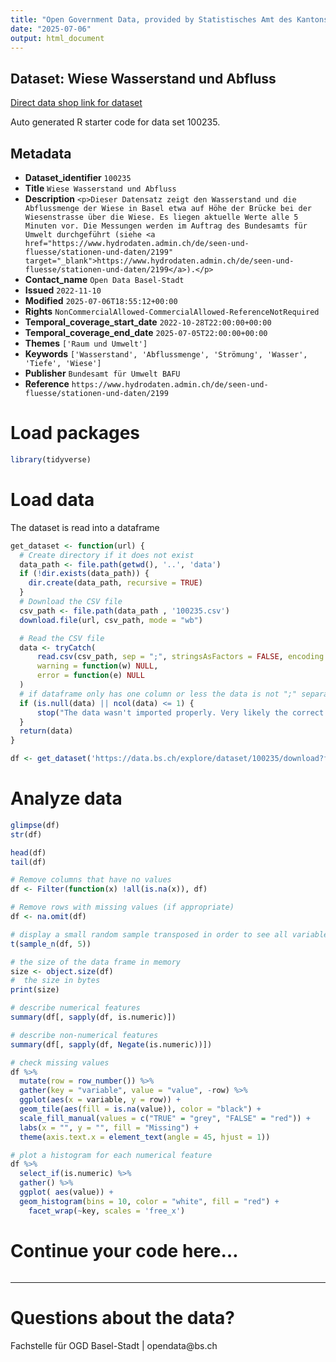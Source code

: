 ```yaml
---
title: "Open Government Data, provided by Statistisches Amt des Kantons Basel-Stadt - Fachstelle OGD"
date: "2025-07-06"
output: html_document
---
```


## Dataset: Wiese Wasserstand und Abfluss

[Direct data shop link for dataset](https://data.bs.ch/explore/dataset/100235)

Auto generated R starter code for data set 100235.

## Metadata

- **Dataset_identifier** `100235`
- **Title** `Wiese Wasserstand und Abfluss`
- **Description** `<p>Dieser Datensatz zeigt den Wasserstand und die Abflussmenge der Wiese in Basel etwa auf Höhe der Brücke bei der Wiesenstrasse über die Wiese. Es liegen aktuelle Werte alle 5 Minuten vor. Die Messungen werden im Auftrag des Bundesamts für Umwelt durchgeführt (siehe <a href="https://www.hydrodaten.admin.ch/de/seen-und-fluesse/stationen-und-daten/2199" target="_blank">https://www.hydrodaten.admin.ch/de/seen-und-fluesse/stationen-und-daten/2199</a>).</p>`
- **Contact_name** `Open Data Basel-Stadt`
- **Issued** `2022-11-10`
- **Modified** `2025-07-06T18:55:12+00:00`
- **Rights** `NonCommercialAllowed-CommercialAllowed-ReferenceNotRequired`
- **Temporal_coverage_start_date** `2022-10-28T22:00:00+00:00`
- **Temporal_coverage_end_date** `2025-07-05T22:00:00+00:00`
- **Themes** `['Raum und Umwelt']`
- **Keywords** `['Wasserstand', 'Abflussmenge', 'Strömung', 'Wasser', 'Tiefe', 'Wiese']`
- **Publisher** `Bundesamt für Umwelt BAFU`
- **Reference** `https://www.hydrodaten.admin.ch/de/seen-und-fluesse/stationen-und-daten/2199`


# Load packages

```r

library(tidyverse)
```

# Load data

The dataset is read into a dataframe

```r
get_dataset <- function(url) {
  # Create directory if it does not exist
  data_path <- file.path(getwd(), '..', 'data')
  if (!dir.exists(data_path)) {
    dir.create(data_path, recursive = TRUE)
  }
  # Download the CSV file
  csv_path <- file.path(data_path , '100235.csv')
  download.file(url, csv_path, mode = "wb")

  # Read the CSV file
  data <- tryCatch(
      read.csv(csv_path, sep = ";", stringsAsFactors = FALSE, encoding = "UTF-8"),
      warning = function(w) NULL,
      error = function(e) NULL
  )
  # if dataframe only has one column or less the data is not ";" separated
  if (is.null(data) || ncol(data) <= 1) {
      stop("The data wasn't imported properly. Very likely the correct separator couldn't be found.\nPlease check the dataset manually and adjust the code.")
  }
  return(data)
}
```

```r

df <- get_dataset('https://data.bs.ch/explore/dataset/100235/download?format=csv&timezone=Europe%2FZurich')

```

# Analyze data

```r

glimpse(df)
str(df)

head(df)
tail(df)

```

```r
# Remove columns that have no values
df <- Filter(function(x) !all(is.na(x)), df)

# Remove rows with missing values (if appropriate)
df <- na.omit(df)
```

```r
# display a small random sample transposed in order to see all variables
t(sample_n(df, 5))
```

```r
# the size of the data frame in memory
size <- object.size(df)
#  the size in bytes
print(size)
```

```r
# describe numerical features
summary(df[, sapply(df, is.numeric)])
```

```r
# describe non-numerical features
summary(df[, sapply(df, Negate(is.numeric))])
```

```r
# check missing values
df %>%
  mutate(row = row_number()) %>%
  gather(key = "variable", value = "value", -row) %>%
  ggplot(aes(x = variable, y = row)) +
  geom_tile(aes(fill = is.na(value)), color = "black") +
  scale_fill_manual(values = c("TRUE" = "grey", "FALSE" = "red")) +
  labs(x = "", y = "", fill = "Missing") +
  theme(axis.text.x = element_text(angle = 45, hjust = 1))
```

```r
# plot a histogram for each numerical feature
df %>%
  select_if(is.numeric) %>%
  gather() %>%
  ggplot( aes(value)) +
  geom_histogram(bins = 10, color = "white", fill = "red") +
    facet_wrap(~key, scales = 'free_x')
```

# Continue your code here...

```r

```
------------------------------------------------------------------------

# Questions about the data?

Fachstelle für OGD Basel-Stadt | opendata@bs.ch
